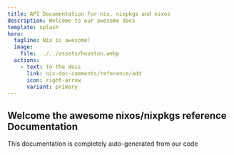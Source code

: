 ```yaml
---
title: API Documentation for nix, nixpkgs and nixos
description: Welcome to our awesome docs
template: splash
hero:
  tagline: Nix is awesome!
  image:
    file: ../../assets/houston.webp
  actions:
    - text: To the docs
      link: nix-doc-comments/reference/add
      icon: right-arrow
      variant: primary
---
```



## Welcome the awesome nixos/nixpkgs reference Documentation

This documentation is completely auto-generated from our code
